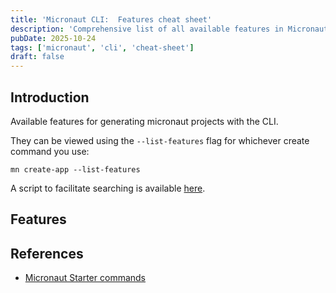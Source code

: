 ```yaml
---
title: 'Micronaut CLI:  Features cheat sheet'
description: 'Comprehensive list of all available features in Micronaut CLI'
pubDate: 2025-10-24
tags: ['micronaut', 'cli', 'cheat-sheet']
draft: false
---
```


## Introduction

Available features for generating micronaut projects with the CLI.

They can be viewed using the `--list-features` flag for whichever create command you use:

```shell
mn create-app --list-features
```

A script to facilitate searching is available [here](https://github.com/Hogwai/hogwai.github.io-content/blob/main/micronaut/cli/find-feature.sh).

## Features


<MicronautFeaturesTable client:load />

## References

* [Micronaut Starter commands](https://micronaut-projects.github.io/micronaut-starter/latest/guide/#commands)